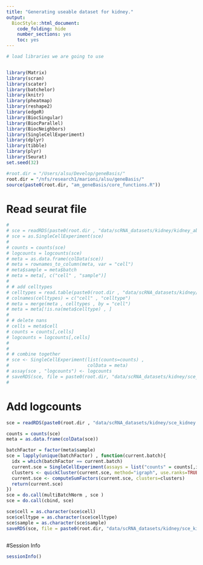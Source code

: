 ```yaml
---
title: "Generating useable dataset for kidney."
output:
  BiocStyle::html_document:
    code_folding: hide
    number_sections: yes
    toc: yes  
---
```




```r
# load libraries we are going to use


library(Matrix)
library(scran)
library(scater)
library(batchelor)
library(knitr)
library(pheatmap)
library(reshape2)
library(edgeR)
library(BiocSingular)
library(BiocParallel)
library(BiocNeighbors)
library(SingleCellExperiment)
library(dplyr)
library(tibble)
library(plyr)
library(Seurat)
set.seed(32)

#root.dir = "/Users/alsu/Develop/geneBasis/"
root.dir = "/nfs/research1/marioni/alsu/geneBasis/"
source(paste0(root.dir, "am_geneBasis/core_functions.R"))


```

# Read seurat file

```r

# 
# sce = readRDS(paste0(root.dir , "data/scRNA_datasets/kidney/kidney_abbrev.rds"))
# sce = as.SingleCellExperiment(sce)
# 
# counts = counts(sce)
# logcounts = logcounts(sce)
# meta = as.data.frame(colData(sce))
# meta = rownames_to_column(meta, var = "cell")
# meta$sample = meta$batch
# meta = meta[, c("cell" , "sample")]
# 
# # add celltypes
# celltypes = read.table(paste0(root.dir , "data/scRNA_datasets/kidney/meta_celltypes.tab") , header = T , sep = "\t")
# colnames(celltypes) = c("cell" , "celltype")
# meta = merge(meta , celltypes , by = "cell")
# meta = meta[!is.na(meta$celltype) , ]
# 
# # delete nans
# cells = meta$cell
# counts = counts[,cells]
# logcounts = logcounts[,cells]
# 
# 
# # combine together
# sce <- SingleCellExperiment(list(counts=counts) , 
#                             colData = meta)
# assay(sce , "logcounts") <- logcounts
# saveRDS(sce, file = paste0(root.dir, "data/scRNA_datasets/kidney/sce_kidney.Rds"))
#  


```

# Add logcounts

```r


sce = readRDS(paste0(root.dir , "data/scRNA_datasets/kidney/sce_kidney.Rds"))

counts = counts(sce)
meta = as.data.frame(colData(sce))

batchFactor = factor(meta$sample)
sce = lapply(unique(batchFactor) , function(current.batch){
  idx = which(batchFactor == current.batch)
  current.sce = SingleCellExperiment(assays = list("counts" = counts[,idx]), colData = meta[idx,])
  clusters <- quickCluster(current.sce, method="igraph", use.ranks=TRUE, d=50, min.mean=0.1)
  current.sce <- computeSumFactors(current.sce, clusters=clusters)
  return(current.sce)
})
sce = do.call(multiBatchNorm , sce )
sce = do.call(cbind, sce)

sce$cell = as.character(sce$cell)
sce$celltype = as.character(sce$celltype)
sce$sample = as.character(sce$sample)
saveRDS(sce, file = paste0(root.dir, "data/scRNA_datasets/kidney/sce_kidney_norm.Rds"))



```

#Session Info

```r
sessionInfo()
```
